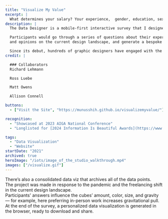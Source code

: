 ```yaml
---
title: "Visualize My Value"
excerpt: |
  What determines your salary? Your experience,  gender, education, sexual orientation or race? This project visualizes AIGA anonymous Graphic Design Salary Transparency spreadsheet.
description: |
  The Data Designer is a mobile-first interactive survey that I designed and co-developed for the 2023 AIGA National Conference in New York.

  Participants would go through a series of questions about their experiences
  and opinions on the current design landscape, and generate a bespoke animated data visualizations about their view on design and share with friends. Building on the original Image of the Studio identity from ten years ago, the tool adds a touch of science-lab flair, using interactive surveys to create a personalized journey through today’s design landscape.

  Since its debut, hundreds of graphic designers have engaged with the website. The subpage Data Visualizer providing a real-time interactive view of all collected data, offering unique insights into the breadth and depth of the NYC design world.
credit: |

  ### Collaborators
  Richard Lehmann

  Ross Luebe

  Matt Owens

  Allison Connell

buttons:
  - ["Visit the Site", "https://munusshih.github.io/visualizemyvalue/"]

recognition:
  - "Showcased at 2023 AIGA National Conference"
  - "Longlisted for [2024 Information Is Beautiful Awards](https://www.informationisbeautifulawards.com/showcase/7086-image-of-the-studio-data-designer-visualizer)"

tags:
  - "Data Visualization"
  - "Website"
startDate: "2021"
archived: true
heroImage: "/iots/image_of_the_studio_walkthrough.mp4"
images: ["/visualize.gif"]
---
```



<div>
  <Media src="/iots/image_of_the_studio_walkthrough copy.mp4" isVideo={true} />
  There’s also a consolidated data viz that archives all of the data points.
</div>

<div>
  <Media src="/iots/Page.jpg" isVideo={false} />
  The project was made in response to the pandemic and the freelancing shift in
  the current design landscape.
</div>

<div>
  <Media src="/iots/replay2.mp4" isVideo={true} />
</div>
<Media src="/iots/image_of_the_studio_walkthrough_1 copy.mp4" isVideo={true} />
<div>
  <Media src="/iots/gravity.mp4" isVideo={true} />
  Participants' answers influence the cubes’ amount, color, size, and gravity —
  for example, here preferring in-person work increases gravitational pull.
</div>
<Media src="/iots/visualizer.mp4" isVideo={true} />
<Media src="/iots/result.png" isVideo={false} />

<div>
  <Media src="/iots/render.mp4" isVideo={true} />
  At the end of the survey, a personalized data visualization is generated in
  the browser, ready to download and share.
</div>
